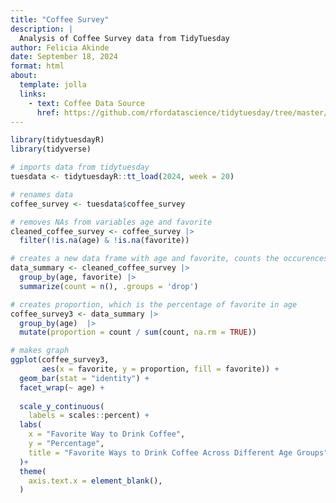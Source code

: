 ```yaml
---
title: "Coffee Survey"
description: |
  Analysis of Coffee Survey data from TidyTuesday
author: Felicia Akinde
date: September 18, 2024
format: html
about:
  template: jolla
  links:
    - text: Coffee Data Source
      href: https://github.com/rfordatascience/tidytuesday/tree/master/data/2024/2024-05-14
---
```

```r
library(tidytuesdayR)
library(tidyverse)

# imports data from tidytuesday
tuesdata <- tidytuesdayR::tt_load(2024, week = 20)

# renames data
coffee_survey <- tuesdata$coffee_survey

# removes NAs from variables age and favorite
cleaned_coffee_survey <- coffee_survey |>
  filter(!is.na(age) & !is.na(favorite))

# creates a new data frame with age and favorite, counts the occurences of each favorite per age group
data_summary <- cleaned_coffee_survey |>
  group_by(age, favorite) |>
  summarize(count = n(), .groups = 'drop')

# creates proportion, which is the percentage of favorite in age 
coffee_survey3 <- data_summary |>
  group_by(age)  |>
  mutate(proportion = count / sum(count, na.rm = TRUE))

# makes graph
ggplot(coffee_survey3, 
       aes(x = favorite, y = proportion, fill = favorite)) +
  geom_bar(stat = "identity") + 
  facet_wrap(~ age) +
    
  scale_y_continuous(
    labels = scales::percent) +
  labs(
    x = "Favorite Way to Drink Coffee",
    y = "Percentage",
    title = "Favorite Ways to Drink Coffee Across Different Age Groups",
  )+
  theme(
    axis.text.x = element_blank(),
  )
```
